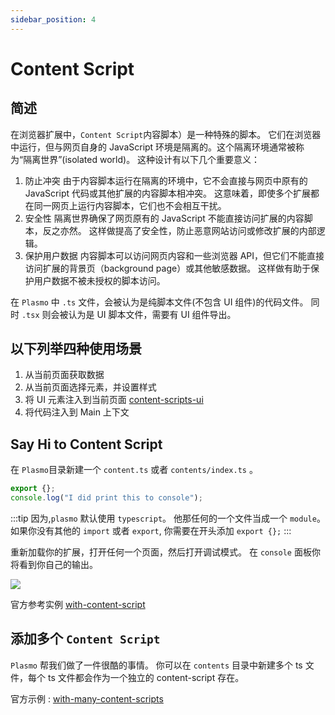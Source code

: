 ```yaml
---
sidebar_position: 4
---
```


# Content Script

## 简述

在浏览器扩展中，`Content Script`内容脚本）是一种特殊的脚本。
它们在浏览器中运行，但与网页自身的 JavaScript 环境是隔离的。这个隔离环境通常被称为“隔离世界”(isolated world)。
这种设计有以下几个重要意义：

1. 防止冲突
   由于内容脚本运行在隔离的环境中，它不会直接与网页中原有的 JavaScript 代码或其他扩展的内容脚本相冲突。
   这意味着，即使多个扩展都在同一网页上运行内容脚本，它们也不会相互干扰。
2. 安全性
   隔离世界确保了网页原有的 JavaScript 不能直接访问扩展的内容脚本，反之亦然。
   这样做提高了安全性，防止恶意网站访问或修改扩展的内部逻辑。
3. 保护用户数据
   内容脚本可以访问网页内容和一些浏览器 API，但它们不能直接访问扩展的背景页（background page）或其他敏感数据。
   这样做有助于保护用户数据不被未授权的脚本访问。

在 `Plasmo` 中 `.ts` 文件，会被认为是纯脚本文件(不包含 UI 组件)的代码文件。
同时 `.tsx` 则会被认为是 UI 脚本文件，需要有 UI 组件导出。

## 以下列举四种使用场景

1. 从当前页面获取数据
2. 从当前页面选择元素，并设置样式
3. 将 UI 元素注入到当前页面 [content-scripts-ui](https://docs.plasmo.com/framework/content-scripts-ui)
4. 将代码注入到 Main 上下文

## Say Hi to Content Script

在 `Plasmo`目录新建一个 `content.ts` 或者 `contents/index.ts` 。

```typescript title=content.ts
export {};
console.log("I did print this to console");
```

:::tip
因为,`plasmo` 默认使用 `typescript`。 他那任何的一个文件当成一个 `module`。
如果你没有其他的 `import` 或者 `export`, 你需要在开头添加 `export {};`
:::

重新加载你的扩展，打开任何一个页面，然后打开调试模式。
在 `console` 面板你将看到你自己的输出。

![](./hi-content.jpg)

官方参考实例 [with-content-script](https://github.com/PlasmoHQ/examples/tree/main/with-content-script)

## 添加多个 `Content Script`

`Plasmo` 帮我们做了一件很酷的事情。
你可以在 `contents` 目录中新建多个 ts 文件，每个 ts 文件都会作为一个独立的 content-script 存在。

官方示例 : [with-many-content-scripts](https://github.com/PlasmoHQ/examples/tree/main/with-many-content-scripts)
